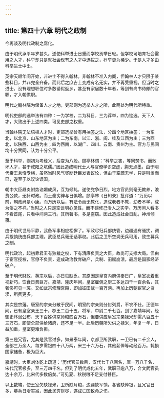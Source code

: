 ```yaml
---
---
---
```

title: 第四十六章 明代之政制
---



今再谈及明代政制之腐化。

由于明代承平年岁甚久，遂使科举进士日重而学校贡举日轻。但学校可培育社会需用之人才，科举却只是就社会现有之人才中选拔之，荐举更为稀少。于是人才多由科举进士中出。

英宗天顺年间开始，非进士不得入翰林，非翰林不准入内阁，但翰林人才只限于某些科目，并非完全齐备。而此后之庶吉士变成有名无实，并不再受重视。但当时之进士，没有理想职位时多数请假返乡，甚至有家居数十年者，等到有尚书侍郎的官职，才入朝供职。

明代之翰林院为储备人才之地，吏部则为选举人才之所，此两处为明代所特重。

明代吏部的选举法有四种：一为学校，二为科目，三为荐举，四为铨选。天下人才，大致出于上述四类。可见吏部之权重。

当翰林院无法培植人才时，吏部选举曾有用抽签之法，分四个地区抽签：一为东北，以北京、山东地区为主；二为东南，以江、浙、闽、桂及江西为主；三为西北，以陕西、山西为主；四为西南，以湖广、四川、云南、贵州为主。官方与民间均十分赞同，认为十分公平。

至于科举，则初为考经义，后变为八股。顾亭林谓：“科举之害，等同焚书，而败坏人才，甚于咸阳之坑儒。”因此造成明代士人与官僚学识空虚，胸无点墨。由于明代帝王怠惰专横，虽然当时风气奖励廷臣发表议论，但由于空疏无学，只是叫嚣而已，遂至于以议论误国。

朝中大臣趋炎附势谄媚成风，互为倾轧，遂使党争日烈。地方官员则毫无教养，浪费公款，无补时政。而土豪劣绅与日俱增。顾亭林《日知录》批评道：“万历以前，朝政尚是小康。而万历以后，有法令而无教化，造成老者不教，幼者不学，成为俗之不祥。”当时之人只是空谈明心见性，而不谈修己治人之实学。万历间人看书不看首尾，只看中间两三行。其所著书，多是盗窃。因此造成社会日乱，神州倾覆。

由于明代世局平静，武备军事相应松懈了。军政尽归兵部统管，边疆遇有骚扰，调兵拨饷统由兵部主理。武臣总兵毫无话事权。此后之卫所空洞无兵可用，致生募兵之制。

明代政治，起初靠君王有独裁之权，下有清廉负责之大臣，故尚可支撑大局。但由于宦官揽权，官僚不负责，造成政治教育破产，兵制、田赋崩溃，最后是国家经济破产。

至于明代财政，英宗以后，亦日见缺乏。其原因是皇宫内府供奉日广，皇室衣着重视新巧，饮食日费巨万。嘉靖、隆庆年间，皇室雇佣之厨工多达四千一百余名，其奢侈可见一斑。又如武宗修理宫殿，即加征田赋一百万两。再加上历朝宦官之贪渎，所费更多。

其次是宗藩。唐室的宗亲分散于民间，明室的宗亲则分封列爵，不农不仕。正德年间，已有皇室亲王三十，郡王二百十五，将军、中尉二千七百。到了嘉靖年间，经御史林润公布，天下百姓供京师粮四百万石，但要供应皇室宗亲禄米却需八百五十三万石，即使全部供给诸府，还不足一半。此后历朝所欠供之禄米，年复一年，日益加重，皇室更难负担。

第三是冗官，尤其是武官过多。如景泰年间，京都卫所武职，一卫已有二千余人，全部三万余人，每岁需银四十八万两，米三十六万石，其他薪俸等动经百万。耗损国家储备，极为巨大。

嘉靖时，大臣刘体乾上疏道：“历代官员数目，汉代七千八百名，唐一万八千名，宋代冗官极多，至三万四千名。但到了明代成化五年，武职已逾八万，合文武官员达十余万，比宋代多数倍矣。”可见夏、秋税粮不足支付甚巨。

以上数端，使王室欠缺禄米，卫所缺月粮，边疆缺军饷，各省缺俸银，且冗官日多，募兵日增实减，因此民穷财尽，遂成亡国致命之伤。